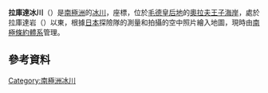 {{coord|68|3|S|43|54|E|display=title}}

'''拉庫達冰川'''（{{lang-en|Rakuda Glacier}}）是[[南極洲|南極洲]]的[[冰川|冰川]]，座標''{{coord|68|3|S|43|54|E}}''，位於[[毛德皇后地|毛德皇后地]]的[[奧拉夫王子海岸|奧拉夫王子海岸]]，處於拉庫達岩（{{lang|en|Rakuda Rock}}）以東，根據[[日本|日本]]探險隊的測量和拍攝的空中照片繪入地圖，現時由[[南極條約體系|南極條約體系]]管理。

==參考資料==
{{usgs-gazetteer}}

{{Antarctica-geo-stub}}
[[Category:南極洲冰川|Category:南極洲冰川]]
